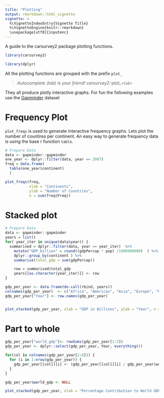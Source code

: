 ```yaml
---
title: "Plotting"
output: rmarkdown::html_vignette
vignette: >
  %\VignetteIndexEntry{Vignette Title}
  %\VignetteEngine{knitr::rmarkdown}
  \usepackage[utf8]{inputenc}
---
```


A guide to the carsurvey2 package plotting functions. 

```r
library(carsurvey2)

library(dplyr)
```

All the plotting functions are grouped with the prefix `plot_`

> *Autocomplete (tab) is your friend! carsurvey2::plot_`<tab>`*

They all produce plotly interactive graphs. For fun the following examples use the [Gapminder](https://cran.r-project.org/web/packages/gapminder/README.html) dataset

# Frequency Plot

`plot_freqs` is used to generate interactive frequency graphs. Lets plot the number of countires per continent. An easy way to generate frequency data is using the base r function `table`.

```r
# Prepare Data
data <- gapminder::gapminder
one_year <- dplyr::filter(data, year == 2007) 
freq = data.frame(
  table(one_year$continent)
  )

plot_freqs(freq, 
           xlab = "Continents", 
           ylab = "Number of Countries",
           n = sum(freq$Freq))
```

# Stacked plot 

```r
# Prepare Data
data <- gapminder::gapminder
years = list()
for( year_iter in unique(data$year)) {
  summarised = dplyr::filter(data, year == year_iter)  %>%
    mutate("GDP_billion" = round((gdpPercap * pop) /1000000000)  ) %>%
    dplyr::group_by(continent ) %>%
    summarise(total_gdp = sum(gdpPercap))

    row = summarised$total_gdp  
    years[[as.character(year_iter)]] <- row
}

gdp_per_year <- data.frame(do.call(rbind, years))
colnames(gdp_per_year)  <- c("Africa", "Americas", "Asia", "Europe", "Oceania" )
gdp_per_year["Year"] <- row.names(gdp_per_year)


plot_stacked(gdp_per_year, xlab = "GDP in Billions", ylab = "Year", n = "", colour_scale = "2gradients", font_size = 14)


```


# Part to whole

```r

gdp_per_year["world_gdp"]<- rowSums(gdp_per_year[1:5])
gdp_per_year <- dplyr::select(gdp_per_year, Year, everything())

for(col in colnames(gdp_per_year[2:6])) {
  for (i in 1:nrow(gdp_per_year)) {
    gdp_per_year[[col]][i] <- (gdp_per_year[[col]][i] / gdp_per_year$world_gdp[i] ) * 100
  }
}

gdp_per_year$world_gdp <- NULL

plot_stacked(gdp_per_year, xlab = "Percentage Contribution to World GDP", ylab = "Year", n = 100, colour_scale = "2gradients", font_size = 14)

```





